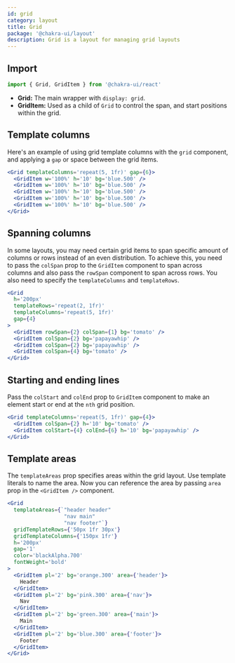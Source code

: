 ```yaml
---
id: grid
category: layout
title: Grid
package: '@chakra-ui/layout'
description: Grid is a layout for managing grid layouts
---
```


## Import

```js
import { Grid, GridItem } from '@chakra-ui/react'
```

- **Grid:** The main wrapper with `display: grid`.
- **GridItem:** Used as a child of `Grid` to control the span, and start
  positions within the grid.

## Template columns

Here's an example of using grid template columns with the `grid` component, and
applying a `gap` or space between the grid items.

```jsx
<Grid templateColumns='repeat(5, 1fr)' gap={6}>
  <GridItem w='100%' h='10' bg='blue.500' />
  <GridItem w='100%' h='10' bg='blue.500' />
  <GridItem w='100%' h='10' bg='blue.500' />
  <GridItem w='100%' h='10' bg='blue.500' />
  <GridItem w='100%' h='10' bg='blue.500' />
</Grid>
```

## Spanning columns

In some layouts, you may need certain grid items to span specific amount of
columns or rows instead of an even distribution. To achieve this, you need to
pass the `colSpan` prop to the `GridItem` component to span across columns and
also pass the `rowSpan` component to span across rows. You also need to specify
the `templateColumns` and `templateRows`.

```jsx
<Grid
  h='200px'
  templateRows='repeat(2, 1fr)'
  templateColumns='repeat(5, 1fr)'
  gap={4}
>
  <GridItem rowSpan={2} colSpan={1} bg='tomato' />
  <GridItem colSpan={2} bg='papayawhip' />
  <GridItem colSpan={2} bg='papayawhip' />
  <GridItem colSpan={4} bg='tomato' />
</Grid>
```

## Starting and ending lines

Pass the `colStart` and `colEnd` prop to `GridItem` component to make an element
start or end at the `nth` grid position.

```jsx
<Grid templateColumns='repeat(5, 1fr)' gap={4}>
  <GridItem colSpan={2} h='10' bg='tomato' />
  <GridItem colStart={4} colEnd={6} h='10' bg='papayawhip' />
</Grid>
```

## Template areas

The `templateAreas` prop specifies areas within the grid layout. Use template
literals to name the area. Now you can reference the area by passing `area` prop
in the `<GridItem />` component.

```jsx
<Grid
  templateAreas={`"header header"
                  "nav main"
                  "nav footer"`}
  gridTemplateRows={'50px 1fr 30px'}
  gridTemplateColumns={'150px 1fr'}
  h='200px'
  gap='1'
  color='blackAlpha.700'
  fontWeight='bold'
>
  <GridItem pl='2' bg='orange.300' area={'header'}>
    Header
  </GridItem>
  <GridItem pl='2' bg='pink.300' area={'nav'}>
    Nav
  </GridItem>
  <GridItem pl='2' bg='green.300' area={'main'}>
    Main
  </GridItem>
  <GridItem pl='2' bg='blue.300' area={'footer'}>
    Footer
  </GridItem>
</Grid>
```
